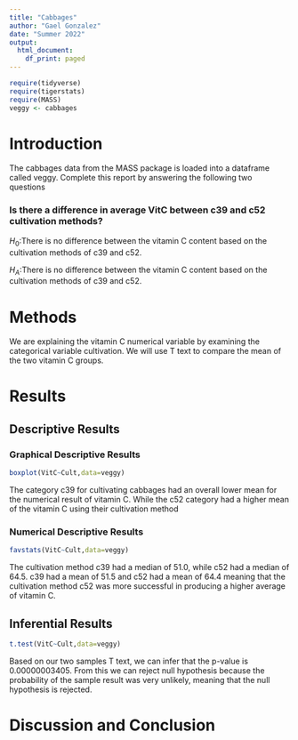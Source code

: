```yaml
---
title: "Cabbages"
author: "Gael Gonzalez"
date: "Summer 2022"
output:
  html_document:
    df_print: paged
---
```


```r
require(tidyverse)
require(tigerstats)
require(MASS)
veggy <- cabbages
```

# Introduction

<!--In this section you explain what you are trying to show.  Where did the data come from?  What is the research or other question you are trying to answer?!-->
 The cabbages data from the MASS package is loaded into a dataframe called veggy. Complete this report by answering the following two questions  
 
### Is there a difference in average VitC between c39 and c52 cultivation methods?  
$H_0$:There is no difference between the vitamin C content based on the cultivation methods of c39 and c52.

$H_A$:There is no difference between the vitamin C content based on the cultivation methods of c39 and c52.

# Methods

We are explaining the vitamin C numerical variable by examining the categorical variable cultivation. We will use T text to compare the mean of the two vitamin C groups.

<!--Decide on your methods:  use "variable analysis" or other appropriate descriptors.  Make sure to choose at least one graphical method and at least one numerical method.!-->

# Results

<!--Divide this section into two sub-sections:  One for your descriptive  results and one for your inferential results.!-->

## Descriptive Results

### Graphical Descriptive Results

```r
boxplot(VitC~Cult,data=veggy)
```

The category c39 for cultivating cabbages had an overall lower mean for the numerical result of vitamin C. While the c52 category had a higher mean of the vitamin C using their cultivation method

<!--Graphical results here.  Make sure to show your code.  Provide appropriate labels for axes, giving units if possible, and provide a good title for the graph, too.  Use the graphical results to describe the patterns if any that exist in the data as focused toward the research question!-->

### Numerical Descriptive Results

```r
favstats(VitC~Cult,data=veggy)
```

The cultivation method c39 had a median of 51.0, while c52 had a median of 64.5. c39 had a mean of 51.5 and c52 had a mean of 64.4 meaning that the cultivation method c52 was more successful in producing a higher average of vitamin C.

<!--Numerical results go here. Use the numerical results to describe the patterns if any that exist in the data as focused toward the research question!-->

## Inferential Results

```r
t.test(VitC~Cult,data=veggy)
```

Based on our two samples T text, we can infer that the p-value is 0.00000003405. From this we can reject null hypothesis because the probability of the sample result was very unlikely, meaning that the null hypothesis is rejected.
<!--State hypothesis clearly.  Make sure your discussion of the inferential test covers all the aspects that the test output produces, such as test statistic, p-value etc.  Make a decision about the null hypothesis, explain the assumptions on which the selected test/procedure was based, and why the chosen procedure satisfys the assumptions and is appropriate to answer the research question!-->


# Discussion and Conclusion

<!--Discussion and conclusion here.  If you found a relationship be sure to consider whether the relationship occurs because one of the variavbles causes the other, or whether they perhasps are related for some other reason.  Watch the chapter 6 videos from the GeorgeTown videos collection.!-->
